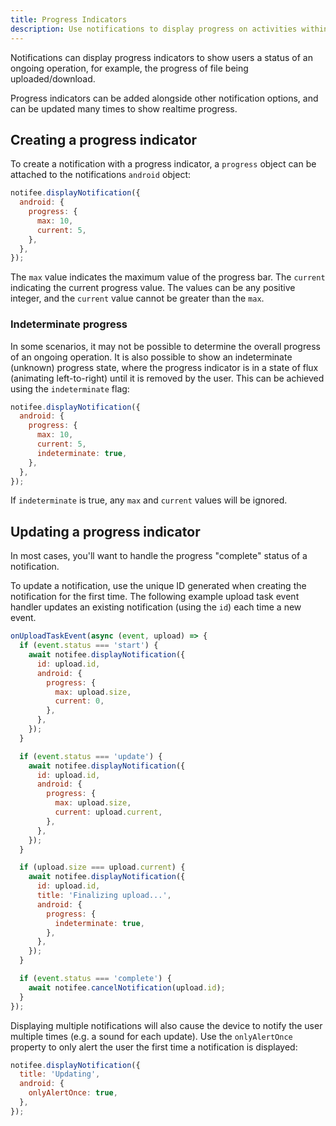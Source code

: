 ```yaml
---
title: Progress Indicators
description: Use notifications to display progress on activities within your application.
---
```


Notifications can display progress indicators to show users a status of an ongoing operation, for example, the progress
of file being uploaded/download.

<Vimeo id="385943329" caption="Android Progress (w/ Big Picture Style)" />

Progress indicators can be added alongside other notification options, and can be updated many times to show realtime progress.

## Creating a progress indicator

To create a notification with a progress indicator, a `progress` object can be attached to the notifications `android`
object:

```js
notifee.displayNotification({
  android: {
    progress: {
      max: 10,
      current: 5,
    },
  },
});
```

The `max` value indicates the maximum value of the progress bar. The `current` indicating the current progress value.
The values can be any positive integer, and the `current` value cannot be greater than the `max`.

### Indeterminate progress

In some scenarios, it may not be possible to determine the overall progress of an ongoing operation. It is also possible
to show an indeterminate (unknown) progress state, where the progress indicator is in a state of flux (animating left-to-right) until it is removed by the user.
This can be achieved using the `indeterminate` flag:

```js
notifee.displayNotification({
  android: {
    progress: {
      max: 10,
      current: 5,
      indeterminate: true,
    },
  },
});
```

If `indeterminate` is true, any `max` and `current` values will be ignored.

## Updating a progress indicator

In most cases, you'll want to handle the progress "complete" status of a notification.

<Vimeo id="385945478" caption="Android Progress Updating" /> 
 
To update a notification, use the unique ID generated when creating the notification for the first time. The following
example upload task event handler updates an existing notification (using the `id`) each time a new event.

```js
onUploadTaskEvent(async (event, upload) => {
  if (event.status === 'start') {
    await notifee.displayNotification({
      id: upload.id,
      android: {
        progress: {
          max: upload.size,
          current: 0,
        },
      },
    });
  }

  if (event.status === 'update') {
    await notifee.displayNotification({
      id: upload.id,
      android: {
        progress: {
          max: upload.size,
          current: upload.current,
        },
      },
    });
  }

  if (upload.size === upload.current) {
    await notifee.displayNotification({
      id: upload.id,
      title: 'Finalizing upload...',
      android: {
        progress: {
          indeterminate: true,
        },
      },
    });
  }

  if (event.status === 'complete') {
    await notifee.cancelNotification(upload.id);
  }
});
```

Displaying multiple notifications will also cause the device to notify the user multiple times (e.g. a sound for each update).
Use the `onlyAlertOnce` property to only alert the user the first time a notification is displayed:

```js
notifee.displayNotification({
  title: 'Updating',
  android: {
    onlyAlertOnce: true,
  },
});
```
